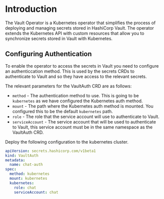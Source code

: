 # Introduction

The Vault Operator is a Kubernetes operator that simplifies the process of deploying 
and managing secrets stored in HashiCorp Vault. The operator extends the Kubernetes API 
with custom resources that allow you to synchronize secrets stored in Vault with Kubernetes.

## Configuring Authentication

To enable the operator to access the secrets in Vault you need to configure an authenticcation
method.  This is used by the secrets CRDs to authenticate to Vault and so they have access
to the relevant secrets.

The relevant parameters for the VaultAuth CRD are as follows:

- `method` - The authentication method to use.  This is going to be `kubernetes` as we have
configured the Kubernetes auth method.
- `mount` - The path where the Kubernetes auth method is mounted.  You configured
this to be the default `kubernetes` path.
- `role` - The role that the service account will use to authenticate to Vault.
- `serviceAccount` - The service account that will be used to authenticate to Vault, this 
service account must be in the same namespace as the VaultAuth CRD.

<Task id="configure_auth">

Deploy the following configuration to the kubernetes cluster.

```yaml
apiVersion: secrets.hashicorp.com/v1beta1
kind: VaultAuth
metadata:
  name: chat-auth
spec:
  method: kubernetes
  mount: kubernetes 
  kubernetes:
    role: chat
    serviceAccount: chat
```

</Task>